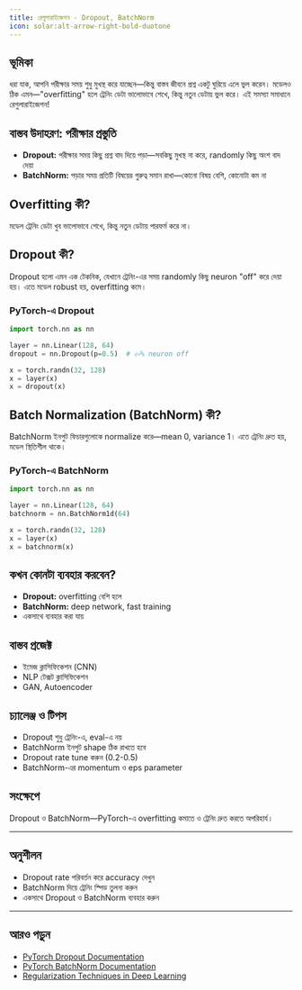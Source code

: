 ```yaml
---
title: রেগুলারাইজেশন - Dropout, BatchNorm
icon: solar:alt-arrow-right-bold-duotone
---
```


## ভূমিকা

ধরা যাক, আপনি পরীক্ষার সময় শুধু মুখস্থ করে যাচ্ছেন—কিন্তু বাস্তব জীবনে প্রশ্ন একটু ঘুরিয়ে এলে ভুল করেন। মডেলও ঠিক এমন—"overfitting" হলে ট্রেনিং ডেটা ভালোভাবে শেখে, কিন্তু নতুন ডেটায় ভুল করে। এই সমস্যা সমাধানে রেগুলারাইজেশন!

## বাস্তব উদাহরণ: পরীক্ষার প্রস্তুতি

- **Dropout:** পরীক্ষার সময় কিছু প্রশ্ন বাদ দিয়ে পড়া—সবকিছু মুখস্থ না করে, randomly কিছু অংশ বাদ দেয়া
- **BatchNorm:** পড়ার সময় প্রতিটি বিষয়ের গুরুত্ব সমান রাখা—কোনো বিষয় বেশি, কোনোটা কম না

## Overfitting কী?

মডেল ট্রেনিং ডেটা খুব ভালোভাবে শেখে, কিন্তু নতুন ডেটায় পারফর্ম করে না।

## Dropout কী?

Dropout হলো এমন এক টেকনিক, যেখানে ট্রেনিং-এর সময় randomly কিছু neuron "off" করে দেয়া হয়। এতে মডেল robust হয়, overfitting কমে।

### PyTorch-এ Dropout
```python
import torch.nn as nn

layer = nn.Linear(128, 64)
dropout = nn.Dropout(p=0.5)  # ৫০% neuron off

x = torch.randn(32, 128)
x = layer(x)
x = dropout(x)
```

## Batch Normalization (BatchNorm) কী?

BatchNorm ইনপুট ফিচারগুলোকে normalize করে—mean 0, variance 1। এতে ট্রেনিং দ্রুত হয়, মডেল স্থিতিশীল থাকে।

### PyTorch-এ BatchNorm
```python
import torch.nn as nn

layer = nn.Linear(128, 64)
batchnorm = nn.BatchNorm1d(64)

x = torch.randn(32, 128)
x = layer(x)
x = batchnorm(x)
```

## কখন কোনটা ব্যবহার করবেন?
- **Dropout:** overfitting বেশি হলে
- **BatchNorm:** deep network, fast training
- একসাথে ব্যবহার করা যায়

## বাস্তব প্রজেক্ট
- ইমেজ ক্লাসিফিকেশন (CNN)
- NLP টেক্সট ক্লাসিফিকেশন
- GAN, Autoencoder

## চ্যালেঞ্জ ও টিপস
- Dropout শুধু ট্রেনিং-এ, eval-এ নয়
- BatchNorm ইনপুট shape ঠিক রাখতে হবে
- Dropout rate tune করুন (0.2-0.5)
- BatchNorm-এর momentum ও eps parameter

## সংক্ষেপে
Dropout ও BatchNorm—PyTorch-এ overfitting কমাতে ও ট্রেনিং দ্রুত করতে অপরিহার্য।

---

## অনুশীলন
- Dropout rate পরিবর্তন করে accuracy দেখুন
- BatchNorm দিয়ে ট্রেনিং স্পিড তুলনা করুন
- একসাথে Dropout ও BatchNorm ব্যবহার করুন

---

## আরও পড়ুন
- [PyTorch Dropout Documentation](https://pytorch.org/docs/stable/generated/torch.nn.Dropout.html)
- [PyTorch BatchNorm Documentation](https://pytorch.org/docs/stable/generated/torch.nn.BatchNorm1d.html)
- [Regularization Techniques in Deep Learning](https://machinelearningmastery.com/dropout-regularization-deep-learning-models/)
